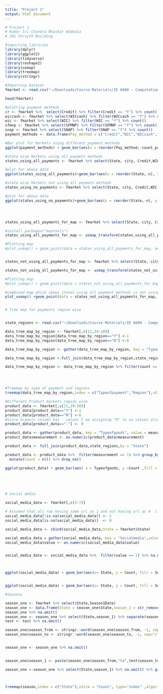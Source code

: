 ```yaml
---
title: "Project 1"
output: html_document
---
```


```r
# Project 1
# Kumar Sri Chandra Bhaskar Adabala
# 201 Forsyth Building
```

```r
#importing libraries
library(dplyr)
library(ggplot2)
library(tidyverse)
library(reshape2)
library(usmap)
library(treemap)
library(stringr)

```

```r
#Importing Dataset
fmarket <- read.csv("~/Downloads/Course Materials/IE 6600 - Computational and Visualization for analytics/Assignments/Project 1/Project 1 Submission/fmarket.csv", na.strings="", stringsAsFactors=FALSE)

head(fmarket)
```

```r
#plotting payment methods
cr <- fmarket %>%  select(Credit) %>% filter(Credit == "Y") %>% count()
wiccash <- fmarket %>% select(WICcash) %>% filter(WICcash == "Y") %>% count()
wic <- fmarket %>% select(WIC) %>% filter(WIC == "Y") %>% count()
sfmnp <- fmarket %>% select(SFMNP) %>% filter(SFMNP == "Y") %>% count()
snap <- fmarket %>% select(SNAP) %>% filter(SNAP == "Y") %>% count()
payment_methods <- data.frame(Pay_method = c("Credit","WIC","WICcash","SFMNP","SNAP"), count_payment = c(cr$n,wic$n,wiccash$n,sfmnp$n,snap$n))

#Bar plot for Markets using different payment methods
ggplot(payment_methods) + geom_bar(aes(x = reorder(Pay_method,-count_payment), y = count_payment), stat="identity") + geom_text(aes( x= Pay_method, y = count_payment, label = count_payment), vjust=1.6, color="white", size=3.5) + labs(x = "Payment Methods", y = "Count Of Markets Using A Particular Method")+ ggtitle("Payment Methods VS Number of Markets Using Them")

#state wise Markets using all payment methods
states_using_all_payments <- fmarket %>% select(State, city, Credit,WIC,WICcash,SFMNP,SNAP) %>% group_by(State) %>% filter(Credit == "Y" & WIC =="Y" & WICcash == "Y" & SFMNP == "Y" & SNAP == "Y") %>% count()

#plot for above data
ggplot(states_using_all_payments)+geom_bar(aes(x = reorder(State,-n), y = n, fill = n), stat="identity") + coord_flip() + xlab("States") +  ylab("Number of States") + theme(legend.position = "none") + ggtitle("State Wise Markets Using All Payment Methods")  +theme(axis.text.x = element_text(face="bold", color="Black", size=8, angle=00),axis.text.y = element_text(face="italic", color="black", size=8, angle=0))

#state wise Markets not using all payment methods
states_using_no_payments <- fmarket %>% select(State, city, Credit,WIC,WICcash,SFMNP,SNAP) %>% group_by(State) %>% filter(Credit == "N" & WIC =="N" & WICcash == "N" & SFMNP == "N" & SNAP == "N") %>% count()

#plot for above data
ggplot(states_using_no_payments)+geom_bar(aes(x = reorder(State,-n), y = n, fill = n), stat="identity") + coord_flip() + xlab("States") +  ylab("Number of States")  + theme(legend.position = "none")  + ggtitle("State Wise Markets Not Using Any Payment Methods") + theme(axis.text.x = element_text(face="bold", color="Black", size=8, angle=00),axis.text.y = element_text(face="italic", color="black", size=6, angle=00))




states_using_all_payments_for_map <- fmarket %>% select(State, city, Credit,WIC,WICcash,SFMNP,SNAP,x,y) %>% filter(Credit == "Y" & WIC =="Y" & WICcash == "Y" & SFMNP == "Y" & SNAP == "Y") %>% group_by(State) %>% mutate(count = n()) %>% select(longitude=x,latitude=y,count,State) %>% na.omit()

#install.packages("maptools")
states_using_all_payments_for_map <- usmap_transform(states_using_all_payments_for_map)

#Plotting map
#plot_usmap() + geom_point(data = states_using_all_payments_for_map, aes(x=longitude.1, y=latitude.1, size = count),color = "green",alpha = 0.25) + ggtitle("State Wise Markets Using All Payment Methods") + labs(size = "No. of Markets")


states_not_using_all_payments_for_map <- fmarket %>% select(State, city, Credit,WIC,WICcash,SFMNP,SNAP,x,y) %>% filter(Credit == "N" & WIC =="N" & WICcash == "N" & SFMNP == "N" & SNAP == "N") %>% group_by(State) %>% mutate(count = n()) %>% select(longitude=x,latitude=y,count,State) %>% na.omit()

states_not_using_all_payments_for_map <- usmap_transform(states_not_using_all_payments_for_map)

#Plotting map
#plot_usmap() + geom_point(data = states_not_using_all_payments_for_map, aes(x=longitude.1, y=latitude.1, size = count),color = "red",alpha = 0.25) + ggtitle("State Wise Markets Not Using All Payment Methods") + labs(size = "No. of Markets")

#combined map which shows states using all payment methods vs not using all payment methods
plot_usmap() +geom_point(data = states_not_using_all_payments_for_map, aes(x=longitude.1, y=latitude.1, size = count),color = "red",alpha = 0.1) + geom_point(data = states_using_all_payments_for_map, aes(x=longitude.1, y=latitude.1, size = count),color = "green",alpha = 0.1) + ggtitle("State Wise Markets Using All Payment Methods VS Not Using All Payment methods") +labs(subtitle = "Green: Using all Methods || Red: Not Using any Methods ") + labs(size = "No. of Markets") +theme(legend.position = "left") + scale_size_continuous(range = c(1,8))



```


```r
# Tree map for payments region wise


state_regions <- read.csv("~/Downloads/Course Materials/IE 6600 - Computational and Visualization for analytics/Assignments/Project 1/Project 1 Submission//state_regions.csv", na.strings="", stringsAsFactors=FALSE)

data_tree_map_by_region <- fmarket[,c(11,24:28)]
data_tree_map_by_region[data_tree_map_by_region=="Y"] <-1
data_tree_map_by_region[data_tree_map_by_region=="N"] <-0

data_tree_map_by_region <- gather(data_tree_map_by_region, key = "Typeofpayment", value = count, -State)

data_tree_map_by_region <-full_join(data_tree_map_by_region,state_regions,by = "State")

data_tree_map_by_region <- data_tree_map_by_region %>% filter(count == 1) %>%  group_by(Region,Typeofpayment) %>% drop_na() %>% summarise(Count = n())




#Treemap by type of payment and regions
treemap(data_tree_map_by_region,index = c("Typeofpayment","Region"),vSize = "Count", type="index" ,algorithm = "pivotSize",title = "Payment Method Usage By Region", fontcolor.labels=c("white","Black","yellow"),fontface.labels=c(4,3,3), bg.labels=c("transparent"),palette = "Set1",overlap.labels=.5) 

```


```r
#Different Product markets region wise
product_data <- fmarket[,c(11,29:50)]
product_data[product_data=="Y"] <-1
product_data[product_data=="N"] <-0
#Since organic column has - values I am assigning "0" to na values also.
product_data[product_data=="-"] <- 0

product_data <- gather(product_data, key = "Typeofgoods", value = measurement, -State)
product_data$measurement <- as.numeric(product_data$measurement)

product_data <- full_join(product_data,state_regions,by = "State")

product_data <- product_data %>%  filter(measurement == 1) %>% group_by(Region,Typeofgoods) %>% na.omit() %>% 
  mutate(Count = n()) %>% drop_na()

ggplot(product_data) + geom_bar(aes( x = Typeofgoods, y =Count ,fill = Region), stat = "identity") +facet_grid(.~Region) + geom_text(aes( x = Typeofgoods, y = Count , label = Count), color="black", hjust = -3.1, size=2.5)+ coord_flip() + theme(axis.title.x=element_blank(), axis.text.x=element_blank(), axis.ticks.x=element_blank()) +ggtitle("Different Kinds of Product Markets By Region") + ylab("Type Of Products")



 

```

```r
# Social media 

social_media_data <- fmarket[,c(3:7)]

# Assumed that all row having some url as 1 and not having url as 0  (ignored few rows which doesn't have url set as one)
social_media_data[!is.na(social_media_data)] <- 1
social_media_data[is.na(social_media_data)]  <- 0

social_media_data <- cbind(social_media_data,State = fmarket$State)

social_media_data = gather(social_media_data, key = "Socialmedia",value = "value", -State)
social_media_data$value <- as.numeric(social_media_data$value) 


social_media_data <- social_media_data %>%  filter(value == 1) %>% na.omit()  %>%  group_by(State,Socialmedia) %>% summarise(Count = n()) 



ggplot(social_media_data) + geom_bar(aes(x= State, y = Count, fill = Socialmedia),stat = "identity" ) + coord_flip() +theme(axis.text.x = element_text(face="bold", color="Black", size=8, angle=00),axis.text.y = element_text(face="italic", color="black", size=6, angle=0))+scale_fill_brewer(palette="Dark2")+ggtitle("Markets Social Media Presence By State")


ggplot(social_media_data) + geom_bar(aes(x= State, y = Count, fill = Socialmedia),stat = "identity" ) + coord_flip() +theme(axis.text.x = element_text(face="bold", color="Black", size=6, angle=00),axis.text.y = element_text(face="italic", color="black", size=6, angle=0)) + facet_grid(.~Socialmedia)+scale_fill_brewer(palette="Dark2")+ggtitle("Markets Social Media Presence By State")


```

```r
#Seasons

season_one <- fmarket %>% select(State,Season1Date)
season_one <- data.frame(State = season_one$State,season_1 = str_remove_all(season_one$Season1Date,"to"))
season_one %>% na.omit()
season_one <- season_one %>% select(State,season_1) %>% separate(season_1, c("season_from","season_to"), sep = "  ")
test <- test %>% na.omit()

season_one$season_from <- stringr::word(season_one$season_from, -1, sep="/")
season_one$season_to <- stringr::word(season_one$season_to, -1, sep="/")


season_one <- season_one %>% na.omit()

  
season_one$season_1 <- paste(season_one$season_from,"to",test$season_to)

season_one <-season_one %>% select(State,season_1) %>% na.omit() %>% group_by(season_1) %>% mutate(Count =n())



treemap(season,index = c("State"),vSize = "Count", type="index" ,algorithm = "pivotSize",title = "Number of Season-1 Markets By State", fontcolor.labels=c("black","Black"),fontface.labels=c(4), bg.labels=c("transparent"),palette = "Set2",overlap.labels=.5, fontsize.labels = 8 ) 




```




